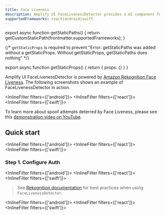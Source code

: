```yaml
---
title: Face Liveness
description: Amplify UI FaceLivenessDetector provides a UI component for Amazon Rekognition Face Liveness that helps developers verify that only real users, not bad actors using spoofs, can access your services.
supportedFrameworks: react|android|swift
---
```



export async function getStaticPaths() {
  return getCustomStaticPath(frontmatter.supportedFrameworks);
}

{/*  `getStaticProps` is required to prevent "Error: getStaticPaths was added without a getStaticProps. Without getStaticProps, getStaticPaths does nothing" */}

export async function getStaticProps() {
  return { props: {} }
}

Amplify UI FaceLivenessDetector is powered by [Amazon Rekognition Face Liveness](https://aws.amazon.com/rekognition/). The following screenshots shows an example of FaceLivenessDetector in action.

<InlineFilter filters={['android']}>
  <AndroidPage />
</InlineFilter>
<InlineFilter filters={['react']}>
  <ReactPage />
</InlineFilter>
<InlineFilter filters={['swift']}>
  <SwiftPage />
</InlineFilter>

To learn more about spoof attempts deterred by Face Liveness, please see this [demonstration video on YouTube](https://www.youtube.com/watch?v=JfzwVl1wy0s).

## Quick start

<InlineFilter filters={['android']}>
  <PreReqAndroid />
</InlineFilter>
<InlineFilter filters={['react']}>
  <PreReqReact />
</InlineFilter>
<InlineFilter filters={['swift']}>
  <PreReqSwift />
</InlineFilter>

### Step 1. Configure Auth

<InlineFilter filters={['android']}>
  <QuickAndroid />
</InlineFilter>
<InlineFilter filters={['react']}>
  <QuickReact />
</InlineFilter>
<InlineFilter filters={['swift']}>
  <QuickSwift />
</InlineFilter>

> See [Rekognition documentation](https://docs.aws.amazon.com/rekognition/latest/dg/recommendations-liveness.html) for best practices when using `FaceLivenessDetector`.

<InlineFilter filters={['android']}>
  <FullAndroid />
</InlineFilter>
<InlineFilter filters={['react']}>
  <FullReact />
</InlineFilter>
<InlineFilter filters={['swift']}>
  <FullSwift />
</InlineFilter>
